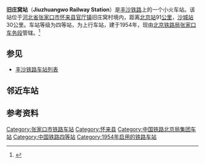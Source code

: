 {{NoteTA
|1=zh-hans:丰台;zh-hant:豐臺
|2=zh-hans:丰;zh-hant:豐
|3=zh-hans:庄;zh-hant:莊
}}
{{Infobox China railway station
|车站名称 = 旧庄窝站
|图片 = Jiuzhuangwo Railway Station (20160627120016).jpg
|图片介绍 = 东侧
|其他名称 = 
|车站拼音 = Jiuzhuangwo
|英文名称 = Jiuzhuangwo Railway Station
|车站代码 = 13451<ref>{{cite book|title=中华人民共和国铁路车站代码（GB/T 10302-2010）|publisher=中国标准出版社|year=2010|isbn=155066140495|ignore-isbn-error=true|pages=19}}</ref>
|电报码 = JVP<ref>{{cite book|author=铁道部电子计算技术中心, 铁道部运输局|title=铁路车站站名代码表：TMIS使用|publisher=中国铁道出版社|location=北京|year=1998|isbn=9787113030995|pages=12}}</ref><ref>{{cite book|author=[[中华人民共和国铁道部|中华人民共和国铁道部]]|title=铁路电报站名略号（2012）|publisher=中国铁道出版社|location=北京|year=2012|unified=15113·3468|pages=65}}</ref>
|拼音码 = JZW
|车站类型 = 
|技术性质 = 
|业务性质 = 
|始建时间 = 
|开通运营 = 
|车站位置 = [[河北省|河北省]][[张家口市|张家口市]][[怀来县|怀来县]][[官厅镇_(怀来县)|官厅镇]]旧庄窝村
|坐标 = 
|归属 = [[北京铁路局|北京铁路局]][[张家口车务段|张家口车务段]]
|线路 = [[丰沙铁路|丰沙铁路]]
|车站等级 = [[四等站_(中国大陆)|四等站]]
|使用状态 = 运营中
|股道数目 = 
|正线 = 
|到发线 = 
|其它线 = 
|月台数目 = 
|侧式站台 = 
|岛式站台 = 
|站台面 = 
|网站 = 
|站线配置图 = 
}}
'''旧庄窝站'''（'''Jiuzhuangwo Railway Station'''）是[[丰沙铁路|丰沙铁路]]上的一个小火车站。该站位于[[河北省|河北省]][[张家口市|张家口市]][[怀来县|怀来县]][[官厅镇_(怀来县)|官厅镇]]旧庄窝村境内，距离[[北京站|北京站]]91[[公里|公里]]，[[沙城站|沙城站]]30公里。车站等级为四等站，为上行车站，建于1954年，现由[[北京铁路局|北京铁路局]][[张家口车务段|张家口车务段]]管辖。<ref>{{cite news|author=马明明|url=http://www.zjknews.com/news/nengyuan/201505/25/107812.html|title=深山小站的“守望者”|publisher=张家口新闻网|date=2015-05-25|accessdate=2017-04-08|archive-date=2017-04-09|archive-url=https://web.archive.org/web/20170409021512/http://www.zjknews.com/news/nengyuan/201505/25/107812.html|dead-url=no}}</ref>

==参见==
*[[丰沙铁路车站列表|丰沙铁路车站列表]]

== 邻近车站 ==
{{start rail box|[[File:China_Railways.svg|16px]] [[中国铁路|中国铁路]]}}
{{s-inop|[[幽州站|幽州站]]|{{站|北京丰台}}方向}}
{{s-line|[[丰沙铁路|丰沙铁路]]上行线<br />{{0}}← 7km 旧庄窝站 11km ←}}
{{s-inop|[[官厅站|官厅站]]|从{{站|沙城}}}}
{{end box}}

== 参考资料 ==
{{reflist}}

{{丰沙铁路}}

[[Category:张家口市铁路车站|Category:张家口市铁路车站]]
[[Category:怀来县|Category:怀来县]]
[[Category:中国铁路北京局集团车站|Category:中国铁路北京局集团车站]]
[[Category:中国铁路四等站|Category:中国铁路四等站]]
[[Category:1954年启用的铁路车站|Category:1954年启用的铁路车站]]


{{China-rail-stub}}
{{Railwaystation-stub}}